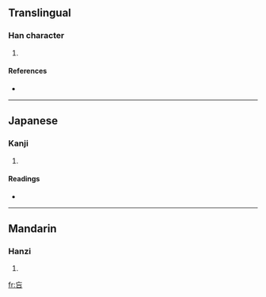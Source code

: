 ==Translingual==

===Han character===
{{Han char|rn=30|rad=口|as=03|sn=6|four=|canj=卜女口 (YVR)|ids=⿱[[亡]][[口]]}}

# {{defn|Han}}

====References====
* {{Han ref|kx=0174.160|dkj=03279|dj=0387.090|hdz=10584.010|uh=5402|ud=21506}}

----

==Japanese==

===Kanji===
{{ja-kanji|grade=|rs=口03}}

# {{defn|Japanese}}

====Readings====
* {{ja-readings|on=[[ぼう]] (bō), [[もう]] (mō)|kun=[[おいぼれる]] (oiboreru)}}

----

==Mandarin==

===Hanzi===
{{cmn-hanzi|pin=[[chī]] ([[chi1]]), [[jī]] ([[ji1]]), [[máng]] ([[mang2]])|wg=ch'ih<sup>1</sup>, chi<sup>1</sup>, mang<sup>2</sup>}}

# {{defn|Mandarin}}

[[fr:吂]]